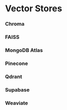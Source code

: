 # Vector Stores

### Chroma

### FAISS

### MongoDB Atlas

### Pinecone

### Qdrant

### Supabase

### Weaviate